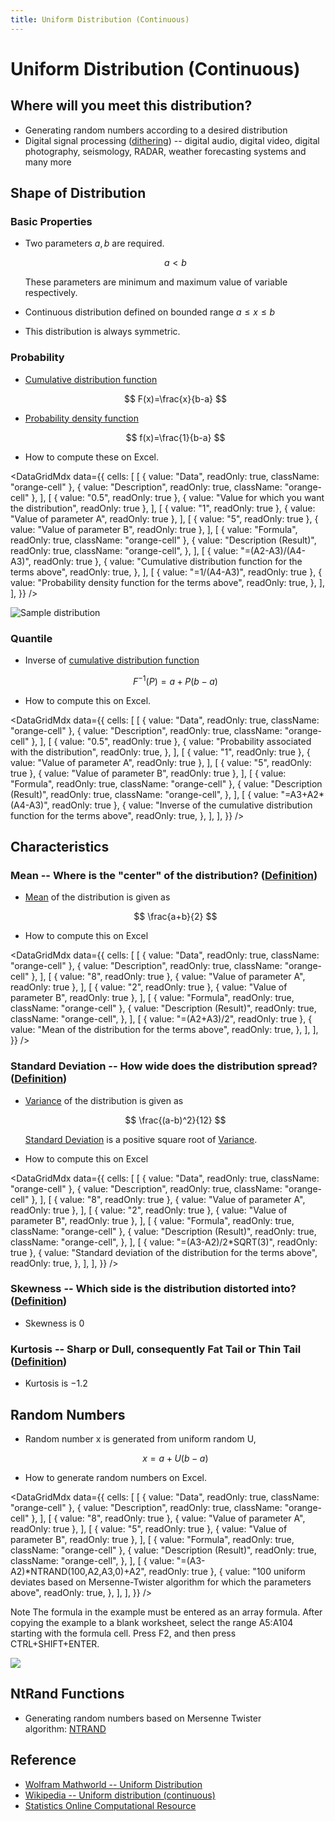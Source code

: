```yaml
---
title: Uniform Distribution (Continuous)
---
```



# Uniform Distribution (Continuous)

## Where will you meet this distribution?

- Generating random numbers according to a desired distribution
- Digital signal processing ([dithering](http://en.wikipedia.org/wiki/Dither)) -- digital audio, digital video, digital photography, seismology, RADAR, weather forecasting systems and many more

## Shape of Distribution

### Basic Properties

- Two parameters $a, b$ are required.

  $$
  a<b
  $$

  These parameters are minimum and maximum value of variable respectively.

- Continuous distribution defined on bounded range $a\leq x \leq b$
- This distribution is always symmetric.

### Probability

- [Cumulative distribution function](/docs/glossary#cumulative-distribution-function)

  $$
  F(x)=\frac{x}{b-a}
  $$

- [Probability density function](/docs/glossary#probability-density-function)

  $$
  f(x)=\frac{1}{b-a}
  $$

- How to compute these on Excel.

<DataGridMdx
  data={{
    cells: [
      [
        { value: "Data", readOnly: true, className: "orange-cell" },
        { value: "Description", readOnly: true, className: "orange-cell" },
      ],
      [
        { value: "0.5", readOnly: true },
        { value: "Value for which you want the distribution", readOnly: true },
      ],
      [
        { value: "1", readOnly: true },
        { value: "Value of parameter A", readOnly: true },
      ],
      [
        { value: "5", readOnly: true },
        { value: "Value of parameter B", readOnly: true },
      ],
      [
        { value: "Formula", readOnly: true, className: "orange-cell" },
        {
          value: "Description (Result)",
          readOnly: true,
          className: "orange-cell",
        },
      ],
      [
        { value: "=(A2-A3)/(A4-A3)", readOnly: true },
        {
          value: "Cumulative distribution function for the terms above",
          readOnly: true,
        },
      ],
      [
        { value: "=1/(A4-A3)", readOnly: true },
        {
          value: "Probability density function for the terms above",
          readOnly: true,
        },
      ],
    ],
  }}
/>

![Sample distribution](./../assets/functions/plot/plotUniform.jpg)

### Quantile

- Inverse of [cumulative distribution function](/docs/glossary#cumulative-distribution-function)

  $$
  F^{-1}(P)=a+P(b-a)
  $$

- How to compute this on Excel.

<DataGridMdx
  data={{
    cells: [
      [
        { value: "Data", readOnly: true, className: "orange-cell" },
        { value: "Description", readOnly: true, className: "orange-cell" },
      ],
      [
        { value: "0.5", readOnly: true },
        {
          value: "Probability associated with the distribution",
          readOnly: true,
        },
      ],
      [
        { value: "1", readOnly: true },
        { value: "Value of parameter A", readOnly: true },
      ],
      [
        { value: "5", readOnly: true },
        { value: "Value of parameter B", readOnly: true },
      ],
      [
        { value: "Formula", readOnly: true, className: "orange-cell" },
        {
          value: "Description (Result)",
          readOnly: true,
          className: "orange-cell",
        },
      ],
      [
        { value: "=A3+A2*(A4-A3)", readOnly: true },
        {
          value:
            "Inverse of the cumulative distribution function for the terms above",
          readOnly: true,
        },
      ],
    ],
  }}
/>

## Characteristics

### Mean -- Where is the "center" of the distribution? ([Definition](/docs/glossary#mean))

- [Mean](/docs/glossary#mean) of the distribution is given as

  $$
  \frac{a+b}{2}
  $$

- How to compute this on Excel

<DataGridMdx
  data={{
    cells: [
      [
        { value: "Data", readOnly: true, className: "orange-cell" },
        { value: "Description", readOnly: true, className: "orange-cell" },
      ],
      [
        { value: "8", readOnly: true },
        { value: "Value of parameter A", readOnly: true },
      ],
      [
        { value: "2", readOnly: true },
        { value: "Value of parameter B", readOnly: true },
      ],
      [
        { value: "Formula", readOnly: true, className: "orange-cell" },
        {
          value: "Description (Result)",
          readOnly: true,
          className: "orange-cell",
        },
      ],
      [
        { value: "=(A2+A3)/2", readOnly: true },
        {
          value: "Mean of the distribution for the terms above",
          readOnly: true,
        },
      ],
    ],
  }}
/>

### Standard Deviation -- How wide does the distribution spread? ([Definition](/docs/glossary#standard-deviation))

- [Variance](/docs/glossary#variance) of the distribution is given as

  $$
  \frac{(a-b)^2}{12}
  $$

  [Standard Deviation](/docs/glossary#standard-deviation) is a positive square root of [Variance](/docs/glossary#variance).

- How to compute this on Excel

<DataGridMdx
  data={{
    cells: [
      [
        { value: "Data", readOnly: true, className: "orange-cell" },
        { value: "Description", readOnly: true, className: "orange-cell" },
      ],
      [
        { value: "8", readOnly: true },
        { value: "Value of parameter A", readOnly: true },
      ],
      [
        { value: "2", readOnly: true },
        { value: "Value of parameter B", readOnly: true },
      ],
      [
        { value: "Formula", readOnly: true, className: "orange-cell" },
        {
          value: "Description (Result)",
          readOnly: true,
          className: "orange-cell",
        },
      ],
      [
        { value: "=(A3-A2)/2*SQRT(3)", readOnly: true },
        {
          value: "Standard deviation of the distribution for the terms above",
          readOnly: true,
        },
      ],
    ],
  }}
/>

### Skewness -- Which side is the distribution distorted into? ([Definition](/docs/glossary#skewness))

- Skewness is $0$

### Kurtosis -- Sharp or Dull, consequently Fat Tail or Thin Tail ([Definition](/docs/glossary#kurtosis))

- Kurtosis is $-1.2$

## Random Numbers

- Random number x is generated from uniform random U,

  $$
  x=a+U(b-a)
  $$

- How to generate random numbers on Excel.

<DataGridMdx
  data={{
    cells: [
      [
        { value: "Data", readOnly: true, className: "orange-cell" },
        { value: "Description", readOnly: true, className: "orange-cell" },
      ],
      [
        { value: "8", readOnly: true },
        { value: "Value of parameter A", readOnly: true },
      ],
      [
        { value: "5", readOnly: true },
        { value: "Value of parameter B", readOnly: true },
      ],
      [
        { value: "Formula", readOnly: true, className: "orange-cell" },
        {
          value: "Description (Result)",
          readOnly: true,
          className: "orange-cell",
        },
      ],
      [
        { value: "=(A3-A2)*NTRAND(100,A2,A3,0)+A2", readOnly: true },
        {
          value:
            "100 uniform deviates based on Mersenne-Twister algorithm for which the parameters above",
          readOnly: true,
        },
      ],
    ],
  }}
/>

Note The formula in the example must be entered as an array formula. After copying the example to a blank worksheet, select the range A5:A104 starting with the formula cell. Press F2, and then press CTRL+SHIFT+ENTER.

![](./../assets/functions/histogram/histogramUniform.jpg)

## NtRand Functions

- Generating random numbers based on Mersenne Twister algorithm: [NTRAND](../03-function-reference/01-random-numbers/01-single-series/01-ntrand.mdx)

## Reference

- [Wolfram Mathworld -- Uniform Distribution](http://mathworld.wolfram.com/UniformDistribution.html)
- [Wikipedia -- Uniform distribution (continuous)](<http://en.wikipedia.org/wiki/Uniform_distribution_(continuous)>)
- [Statistics Online Computational Resource](http://www.socr.ucla.edu/htmls/SOCR_Distributions.html)
